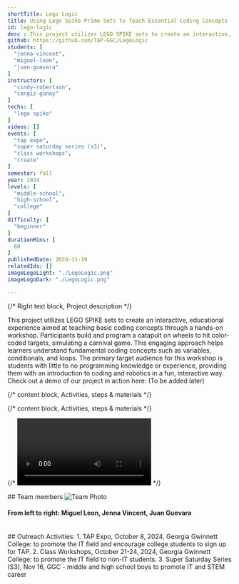 ```yaml
---
shortTitle: Lego Logic
title: Using Lego Spike Prime Sets to Teach Essential Coding Concepts
id: lego-logic
desc : This project utilizes LEGO SPIKE sets to create an interactive, educational experience aimed at teaching basic coding concepts through a hands-on workshop. Participants build and program a catapult to hit color-coded targets, simulating a carnival game. This engaging approach helps learners understand fundamental coding concepts such as variables, conditionals, and loops.
github: https://github.com/TAP-GGC/LegoLogic
students: [
  "jenna-vincent",
  "miguel-leon",
  "juan-guevara"
]
instructors: [
  "cindy-robertson",
  "cengiz-gunay"
]
techs: [
  "lego spike"
]
videos: []
events: [
  "tap expo",
  "super saturday series (s3)",
  "class workshops",
  "create"
]
semester: fall
year: 2024
levels: [
  "middle-school",
  "high-school",
  "college"
] 
difficulty: [
  "beginner"
] 
durationMins: [
  60
]
publishedDate: 2024-11-19
relatedIds: []
imageLogoLight: "./LegoLogic.png"
imageLogoDark: "./LegoLogic.png"

---
```


{/* Right text block, Project description */}	

This project utilizes LEGO SPIKE sets to create an interactive, educational experience aimed at teaching basic coding concepts through a hands-on workshop. Participants build and program a catapult on wheels to hit color-coded targets, simulating a carnival game. This engaging approach helps learners understand fundamental coding concepts such as variables, conditionals, and loops. The primary target audience for this workshop is students with little to no programming knowledge or experience, providing them with an introduction to coding and robotics in a fun, interactive way. Check out a demo of our project in action here: (To be added later)

{/* content block, Activities, steps & materials */}

{/* content block, Activities, steps & materials */}

{/* <Video src="8odVRHWLpv4" showIframe={true}></Video> */} 

<div class="prj-txt">
## Team members
<Image src={TeamPhoto} alt="Team Photo" />

#### From left to right: Miguel Leon, Jenna Vincent, Juan Guevara
<br />
</div>

<div class="prj-list">
## Outreach Activities:
1. TAP Expo, October 8, 2024, Georgia Gwinnett College: to promote the IT field and encourage college students to sign up for TAP.
2. Class Workshops, October 21-24, 2024, Georgia Gwinnett College: to promote the IT field to non-IT students.
3. Super Saturday Series (S3), Nov 16, GGC - middle and high school boys to promote IT and STEM career
</div>